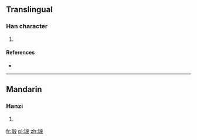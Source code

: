 ==Translingual==

===Han character===
{{Han char|rn=96|rad=玉|as=09|sn=13|four=|canj=MGHJE}}

# {{defn|Han|sort=玉09}}

====References====
* {{Han ref|kx=0737.190|dkj=21121|dj=1148.190|hdz=21127.020|uh=7456|ud=29782}}

----

==Mandarin==

===Hanzi===
{{cmn-hanzi|pin=[[duàn]] ([[duan4]])|wg=tuan<sup>4</sup>}}

# {{defn|lang=cmn|sort=玉09}}

[[fr:瑖]]
[[pl:瑖]]
[[zh:瑖]]